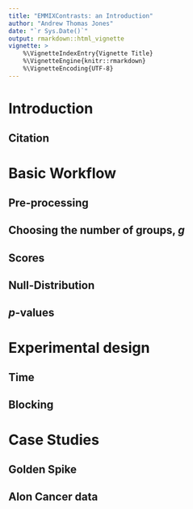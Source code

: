 ```yaml
---
title: "EMMIXContrasts: an Introduction"
author: "Andrew Thomas Jones"
date: "`r Sys.Date()`"
output: rmarkdown::html_vignette
vignette: >
    %\VignetteIndexEntry{Vignette Title}
    %\VignetteEngine{knitr::rmarkdown}
    %\VignetteEncoding{UTF-8}
---
```


# Introduction

## Citation

# Basic Workflow

## Pre-processing

## Choosing the number of groups, *g*

## Scores

## Null-Distribution

## *p*-values

# Experimental design

## Time

## Blocking

# Case Studies

## Golden Spike

## Alon Cancer data